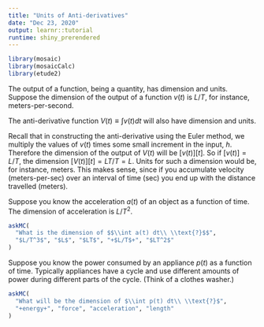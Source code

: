 ```yaml
---
title: "Units of Anti-derivatives"
date: "Dec 23, 2020"
output: learnr::tutorial
runtime: shiny_prerendered
---
```


```r
library(mosaic)
library(mosaicCalc)
library(etude2)
```

The output of a function, being a quantity, has dimension and units. Suppose the dimension of the output of a function $v(t)$ is $L/T$, for instance, meters-per-second.

The anti-derivative function $V(t) \equiv \int v(t) dt$ will also have dimension and units.

Recall that in constructing the anti-derivative using the Euler method, we multiply the values of $v(t)$ times some small increment in the input, $h$. Therefore the dimension of the output of $V(t)$ will be $[v(t)] [t]$. So if $[v(t)] = L/T$, the dimension $[V(t)] [t] = L T/T = L$. Units for such a dimension would be, for instance, meters. This makes sense, since if you accumulate velocity (meters-per-sec) over an interval of time (sec) you end up with the distance travelled (meters).

Suppose you know the acceleration $a(t)$ of an object as a function of time. The dimension of acceleration is $L/T^2$.

```r
askMC(
  "What is the dimension of $$\\int a(t) dt\\ \\text{?}$$",
  "$L/T^3$", "$L$", "$LT$", "+$L/T$+", "$LT^2$"
)
```


Suppose you know the power consumed by an appliance $p(t)$ as a function of time. Typically appliances have a cycle and use different amounts of power during different parts of the cycle. (Think of a clothes washer.)

```r
askMC(
  "What will be the dimension of $\\int p(t) dt\\ \\text{?}$",
  "+energy+", "force", "acceleration", "length"
)
```

